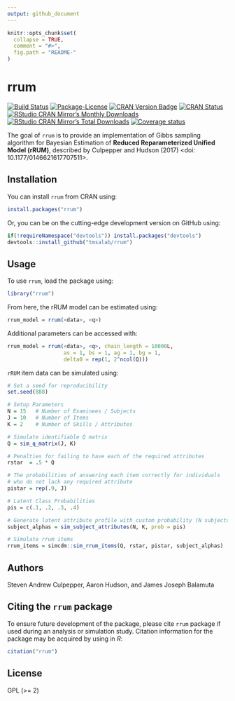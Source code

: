 ```yaml
---
output: github_document
---
```


<!-- README.md is generated from README.Rmd. Please edit that file -->

```r
knitr::opts_chunk$set(
  collapse = TRUE,
  comment = "#>",
  fig.path = "README-"
)
```

# rrum

[![Build Status](https://travis-ci.org/tmsalab/rrum.svg)](https://travis-ci.org/tmsalab/rrum)
[![Package-License](http://img.shields.io/badge/license-GPL%20(%3E=2)-brightgreen.svg?style=flat)](http://www.gnu.org/licenses/gpl-2.0.html)
[![CRAN Version Badge](http://www.r-pkg.org/badges/version/rrum)](https://cran.r-project.org/package=rrum)
[![CRAN Status](https://cranchecks.info/badges/worst/rrum)](https://cran.r-project.org/web/checks/check_results_rrum.html)
[![RStudio CRAN Mirror's Monthly Downloads](http://cranlogs.r-pkg.org/badges/rrum?color=brightgreen)](http://www.r-pkg.org/pkg/rrum)
[![RStudio CRAN Mirror's Total Downloads](http://cranlogs.r-pkg.org/badges/grand-total/rrum?color=brightgreen)](http://www.r-pkg.org/pkg/rrum)
[![Coverage status](https://codecov.io/gh/tmsalab/rrum/branch/master/graph/badge.svg)](https://codecov.io/github/tmsalab/rrum?branch=master)

The goal of `rrum` is to provide an implementation of Gibbs sampling algorithm 
for Bayesian Estimation of **Reduced Reparameterized Unified Model (rRUM)**,
described by Culpepper and Hudson (2017) <doi: 10.1177/0146621617707511>.

## Installation

You can install `rrum` from CRAN using:

```r
install.packages("rrum")
```

Or, you can be on the cutting-edge development version on GitHub using:

```r
if(!requireNamespace("devtools")) install.packages("devtools")
devtools::install_github("tmsalab/rrum")
```

## Usage

To use `rrum`, load the package using:

```r
library("rrum")
```

From here, the rRUM model can be estimated using:

```r
rrum_model = rrum(<data>, <q>)
```

Additional parameters can be accessed with:

```r
rrum_model = rrum(<data>, <q>, chain_length = 10000L,
                  as = 1, bs = 1, ag = 1, bg = 1,
                  delta0 = rep(1, 2^ncol(Q)))
```

`rRUM` item data can be simulated using:

```r
# Set a seed for reproducibility
set.seed(888)

# Setup Parameters
N = 15   # Number of Examinees / Subjects
J = 10   # Number of Items
K = 2    # Number of Skills / Attributes

# Simulate identifiable Q matrix
Q = sim_q_matrix(J, K)

# Penalties for failing to have each of the required attributes
rstar  = .5 * Q

# The probabilities of answering each item correctly for individuals 
# who do not lack any required attribute
pistar = rep(.9, J)

# Latent Class Probabilities
pis = c(.1, .2, .3, .4)

# Generate latent attribute profile with custom probability (N subjects by K skills)
subject_alphas = sim_subject_attributes(N, K, prob = pis)

# Simulate rrum items
rrum_items = simcdm::sim_rrum_items(Q, rstar, pistar, subject_alphas)
```

## Authors

Steven Andrew Culpepper, Aaron Hudson, and James Joseph Balamuta

## Citing the `rrum` package

To ensure future development of the package, please cite `rrum`
package if used during an analysis or simulation study. Citation information
for the package may be acquired by using in *R*:

```r
citation("rrum")
```

## License

GPL (>= 2)

